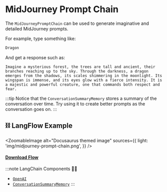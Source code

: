 # MidJourney Prompt Chain

The `MidJourneyPromptChain` can be used to generate imaginative and detailed MidJourney prompts.

For example, type something like:

```bash
Dragon
```

And get a response such as:

```text
Imagine a mysterious forest, the trees are tall and ancient, their branches reaching up to the sky. Through the darkness, a dragon emerges from the shadows, its scales shimmering in the moonlight. Its wingspan is immense, and its eyes glow with a fierce intensity. It is a majestic and powerful creature, one that commands both respect and fear.
```

:::tip
Notice that the `ConversationSummaryMemory` stores a summary of the conversation over time. Try using it to create better prompts as the conversation goes on.
:::

## ⛓️ LangFlow Example



<ZoomableImage
  alt="Docusaurus themed image"
  sources={{
    light: 'img/midjourney-prompt-chain.png',
  }}
/>

 #### <a target="\_blank" href="json_files/MidJourney_Prompt_Chain.json" download>Download Flow</a>

:::note LangChain Components 🦜🔗
- [`OpenAI`](https://python.langchain.com/en/latest/modules/models/llms/integrations/openai.html)
- [`ConversationSummaryMemory`](https://python.langchain.com/en/latest/modules/memory/types/summary.html)
:::
